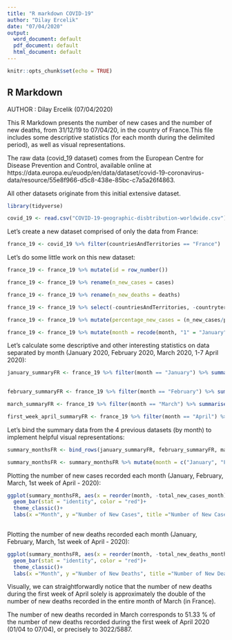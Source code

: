 ---
title: "R markdown COVID-19"
author: "Dilay Ercelik"
date: "07/04/2020"
output:
  word_document: default
  pdf_document: default
  html_document: default
---

```{r setup, include=FALSE}
knitr::opts_chunk$set(echo = TRUE)
```

## R Markdown

AUTHOR : Dilay Ercelik (07/04/2020)

This R Markdown presents the number of new cases and the number of new deaths, from 31/12/19 to 07/04/20, in the country of France.This file includes some descriptive statistics (for each month during the delimited period), as well as visual representations.

The raw data (covid_19 dataset) comes from the European Centre for Disease Prevention and Control, available online at https://data.europa.eu/euodp/en/data/dataset/covid-19-coronavirus-data/resource/55e8f966-d5c8-438e-85bc-c7a5a26f4863. 

All other datasets originate from this initial extensive dataset.


```{r}

library(tidyverse)

covid_19 <- read.csv("COVID-19-geographic-disbtribution-worldwide.csv")

```



Let's create a new dataset comprised of only the data from France:
```{r}
france_19 <- covid_19 %>% filter(countriesAndTerritories == "France") 
```

Let's do some little work on this new dataset:
```{r}
france_19 <- france_19 %>% mutate(id = row_number())

```

```{r}
france_19 <- france_19 %>% rename(n_new_cases = cases)
```


```{r}
france_19 <- france_19 %>% rename(n_new_deaths = deaths)
```


```{r}
france_19 <- france_19 %>% select(-countriesAndTerritories, -countryterritoryCode)
```

```{r}
france_19 <- france_19 %>% mutate(percentage_new_cases = (n_new_cases/popData2018)*100, percentage_new_deaths = (n_new_deaths/popData2018)*100)
```

```{r}
france_19 <- france_19 %>% mutate(month = recode(month, "1" = "January", "2" = "February", "3" = "March", "4" = "April", "12" = "December"))
```





Let's calculate some descriptive and other interesting statistics on data separated by month (January 2020, February 2020, March 2020, 1-7 April 2020):

```{r}
january_summaryFR <- france_19 %>% filter(month == "January") %>% summarise(mean_new_cases_day = mean(n_new_cases), mean_new_deaths_day = mean(n_new_deaths), total_new_cases_month = sum(n_new_cases), total_new_deaths_month = sum(n_new_deaths), percentage_new_cases_month = sum(percentage_new_cases), percentage_new_deaths_month = sum(percentage_new_deaths))
                                                            
```

```{r}
february_summaryFR <- france_19 %>% filter(month == "February") %>% summarise(mean_new_cases_day = mean(n_new_cases), mean_new_deaths_day = mean(n_new_deaths), total_new_cases_month = sum(n_new_cases), total_new_deaths_month = sum(n_new_deaths), percentage_new_cases_month = sum(percentage_new_cases), percentage_new_deaths_month = sum(percentage_new_deaths))
```

```{r}
march_summaryFR <- france_19 %>% filter(month == "March") %>% summarise(mean_new_cases_day = mean(n_new_cases), mean_new_deaths_day = mean(n_new_deaths), total_new_cases_month = sum(n_new_cases), total_new_deaths_month = sum(n_new_deaths),  percentage_new_cases_month = sum(percentage_new_cases), percentage_new_deaths_month = sum(percentage_new_deaths))
```

```{r}
first_week_april_summaryFR <- france_19 %>% filter(month == "April") %>% summarise(mean_new_cases_day = mean(n_new_cases), mean_new_deaths_day = mean(n_new_deaths), total_new_cases_month = sum(n_new_cases), total_new_deaths_month = sum(n_new_deaths), percentage_new_cases_month = sum(percentage_new_cases), percentage_new_deaths_month = sum(percentage_new_deaths))
```


Let's bind the summary data from the 4 previous datasets (by month) to implement helpful visual representations:
```{r}
summary_monthsFR <- bind_rows(january_summaryFR, february_summaryFR, march_summaryFR, first_week_april_summaryFR)
```

```{r}
summary_monthsFR <- summary_monthsFR %>% mutate(month = c("January", "February", "March", "April (1-7)"))
```


Plotting the number of new cases recorded each month (January, February, March, 1st week of April - 2020):
```{r}
ggplot(summary_monthsFR, aes(x = reorder(month, -total_new_cases_month), y = total_new_cases_month))+ 
  geom_bar(stat = "identity", color = "red")+
  theme_classic()+
  labs(x ="Month", y ="Number of New Cases", title ="Number of New Cases by Month (January 2020 to April 2020 (01/04 - 07/04)", subtitle = "Data from the European Centre for Disease Prevention and Control ")
         
```


Plotting the number of new deaths recorded each month (January, February, March, 1st week of April - 2020):
```{r}
ggplot(summary_monthsFR, aes(x = reorder(month, -total_new_deaths_month), y = total_new_deaths_month))+ 
  geom_bar(stat = "identity", color = "red")+
  theme_classic()+
  labs(x ="Month", y ="Number of New Deaths", title ="Number of New Deaths by Month (January 2020 to April 2020 (01/04 - 07/04)", subtitle = "Data from the European Centre for Disease Prevention and Control ")

```


Visually, we can straightforwardly notice that the number of new deaths during the first week of April solely is approximately the double of the number of new deaths recorded in the entire month of March (in France).

The number of new deaths recorded in March corresponds to 51.33 %  of the number of new deaths recorded during the first week of April 2020 (01/04 to 07/04), or precisely to 3022/5887.


